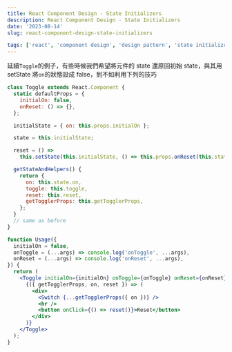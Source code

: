 ```yaml
---
title: React Component Design - State Initializers
description: React Component Design - State Initializers
date: '2023-08-14'
slug: react-component-design-state-initializers

tags: ['react', 'component design', 'design pattern', 'state initializers']
---
```


延續`Toggle`的例子，有些時候我們希望將元件的 state 還原回初始 state，與其用 setState 將`on`的狀態設成 false，到不如利用下列的技巧

```jsx
class Toggle extends React.Component {
  static defaultProps = {
    initialOn: false,
    onReset: () => {},
  };

  initialState = { on: this.props.initialOn };

  state = this.initialState;

  reset = () =>
    this.setState(this.initialState, () => this.props.onReset(this.state.on));

  getStateAndHelpers() {
    return {
      on: this.state.on,
      toggle: this.toggle,
      reset: this.reset,
      getTogglerProps: this.getTogglerProps,
    };
  }
  // same as before
}

function Usage({
  initialOn = false,
  onToggle = (...args) => console.log('onToggle', ...args),
  onReset = (...args) => console.log('onReset', ...args),
}) {
  return (
    <Toggle initialOn={initialOn} onToggle={onToggle} onReset={onReset}>
      {({ getTogglerProps, on, reset }) => (
        <div>
          <Switch {...getTogglerProps({ on })} />
          <hr />
          <button onClick={() => reset()}>Reset</button>
        </div>
      )}
    </Toggle>
  );
}
```
